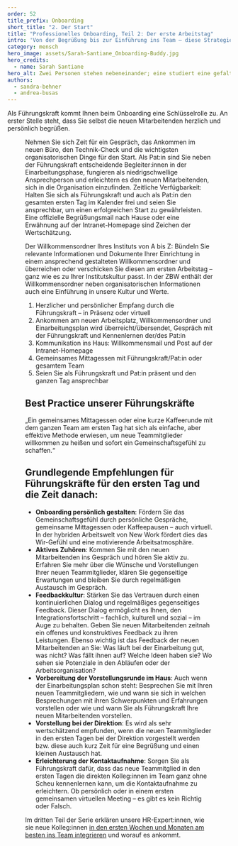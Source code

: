 ---
order: 52
title_prefix: Onboarding
short_title: "2. Der Start"
title: "Professionelles Onboarding, Teil 2: Der erste Arbeitstag"
intro: 'Von der Begrüßung bis zur Einführung ins Team – diese Strategien legen den Grundstein für die gelungene Integration und langfristige Zufriedenheit der neuen Teammitglieder.'
category: mensch
hero_image: assets/Sarah-Santiane_Onboarding-Buddy.jpg
hero_credits:
  - name: Sarah Santiane
hero_alt: Zwei Personen stehen nebeneinander; eine studiert eine gefaltete Landkarte, die andere hilft.
authors:
  - sandra-behner
  - andrea-busas
---

<Leadin>Als Führungskraft</Leadin> kommt Ihnen beim Onboarding eine Schlüsselrolle zu. An erster Stelle steht, dass Sie selbst die neuen Mitarbeitenden herzlich und persönlich begrüßen.

<Figure src='2023_08_ZBW_Nicole_Waidlein_Tag1_oder_ERste_Wochen.jpg' size='medium' caption="Führungskräfte sollten sich am ersten Arbeitstag viel Zeit nehmen" credit="©ZBW, Foto: Sven Wied"/>

Nehmen Sie sich Zeit für ein Gespräch, das Ankommen im neuen Büro, den Technik-Check und die wichtigsten organisatorischen Dinge für den Start. Als Pat:in sind Sie neben der Führungskraft entscheidende Begleiter:innen in der Einarbeitungsphase, fungieren als niedrigschwellige Ansprechperson und erleichtern es den neuen Mitarbeitenden, sich in die Organisation einzufinden. Zeitliche Verfügbarkeit: Halten Sie sich als Führungskraft und auch als Pat:in den gesamten ersten Tag im Kalender frei und seien Sie ansprechbar, um einen erfolgreichen Start zu gewährleisten. Eine offizielle Begrüßungsmail nach Hause oder eine Erwähnung auf der Intranet-Homepage sind Zeichen der Wertschätzung.

Der Willkommensordner Ihres Instituts von A bis Z: Bündeln Sie relevante Informationen und Dokumente Ihrer Einrichtung in einem ansprechend gestalteten Willkommensordner und überreichen oder verschicken Sie diesen am ersten Arbeitstag – ganz wie es zu Ihrer Institutskultur passt. In der ZBW enthält der Willkommensordner neben organisatorischen Informationen auch eine Einführung in unsere Kultur und Werte.

<Callout title="Unsere Top-5-Maßnahmen für den ersten Arbeitstag:">

1. Herzlicher und persönlicher Empfang durch die Führungskraft – in Präsenz oder virtuell
2. Ankommen am neuen Arbeitsplatz, Willkommensordner und Einarbeitungsplan wird überreicht/übersendet, Gespräch mit der Führungskraft und Kennenlernen der/des Pat:in
3. Kommunikation ins Haus: Willkommensmail und Post auf der Intranet-Homepage
4. Gemeinsames Mittagessen mit Führungskraft/Pat:in oder gesamtem Team
5. Seien Sie als Führungskraft und Pat:in präsent und den ganzen Tag ansprechbar

</Callout>


## Best Practice unserer Führungskräfte

<BubbleQuotes>
<BubbleQuote>
„Ein gemeinsames Mittagessen oder eine kurze Kaffeerunde mit dem ganzen Team am ersten Tag hat sich als einfache, aber effektive Methode erwiesen, um neue Teammitglieder willkommen zu heißen und sofort ein Gemeinschaftsgefühl zu schaffen.“
</BubbleQuote>
</BubbleQuotes>

## Grundlegende Empfehlungen für Führungskräfte für den ersten Tag und die Zeit danach:

- **Onboarding persönlich gestalten**: Fördern Sie das Gemeinschaftsgefühl durch persönliche Gespräche, gemeinsame Mittagessen oder Kaffeepausen – auch virtuell. In der hybriden Arbeitswelt von New Work fördert dies das Wir-Gefühl und eine motivierende Arbeitsatmosphäre.
- **Aktives Zuhören**: Kommen Sie mit den neuen Mitarbeitenden ins Gespräch und hören Sie aktiv zu. Erfahren Sie mehr über die Wünsche und Vorstellungen Ihrer neuen Teammitglieder, klären Sie gegenseitige Erwartungen und bleiben Sie durch regelmäßigen Austausch im Gespräch.
- **Feedbackkultur**: Stärken Sie das Vertrauen durch einen kontinuierlichen Dialog und regelmäßiges gegenseitiges Feedback. Dieser Dialog ermöglicht es Ihnen, den Integrationsfortschritt – fachlich, kulturell und sozial – im Auge zu behalten. Geben Sie neuen Mitarbeitenden zeitnah ein offenes und konstruktives Feedback zu ihren Leistungen. Ebenso wichtig ist das Feedback der neuen Mitarbeitenden an Sie: Was läuft bei der Einarbeitung gut, was nicht? Was fällt ihnen auf? Welche Ideen haben sie? Wo sehen sie Potenziale in den Abläufen oder der Arbeitsorganisation?
- **Vorbereitung der Vorstellungsrunde im Haus**: Auch wenn der Einarbeitungsplan schon steht: Besprechen Sie mit Ihren neuen Teammitgliedern, wie und wann sie sich in welchen Besprechungen mit ihren Schwerpunkten und Erfahrungen vorstellen oder wie und wann Sie als Führungskraft Ihre neuen Mitarbeitenden vorstellen.
- **Vorstellung bei der Direktion**: Es wird als sehr wertschätzend empfunden, wenn die neuen Teammitglieder in den ersten Tagen bei der Direktion vorgestellt werden bzw. diese auch kurz Zeit für eine Begrüßung und einen kleinen Austausch hat.
- **Erleichterung der Kontaktaufnahme**: Sorgen Sie als Führungskraft dafür, dass das neue Teammitglied in den ersten Tagen die direkten Kolleg:innen im Team ganz ohne Scheu kennenlernen kann, um die Kontaktaufnahme zu erleichtern. Ob persönlich oder in einem ersten gemeinsamen virtuellen Meeting – es gibt es kein Richtig oder Falsch.

Im dritten Teil der Serie erklären unsere HR-Expert:innen, wie sie neue Kolleg:innen [in den ersten Wochen und Monaten am besten ins Team integrieren](/professionelles-onboarding-teil-3-die-ersten-wochen-und-monate/) und worauf es ankommt.
